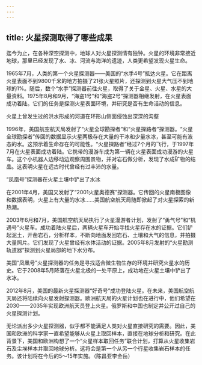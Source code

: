 ```yaml
---
---
---
```

title: 火星探测取得了哪些成果
---




迄今为止，在各种深空探测中，地球人对火星探测情有独钟。火星的环境非常接近地球，那里已经发现了水、冰、河流与海洋的遗迹，人类更希望发现火星生命。

1965年7月，人类的第一个火星探测器——美国的“水手4号”抵达火星。它在距离火星表面不到9800千米的地方拍摄了21张火星照片，还探测到火星大气压不到地球的1%。随后，数个“水手”探测器前往火星，取得了关于金星、火星、水星的大量资料。1975年8月和9月，“海盗1号”和“海盗2号”探测器相继发射，在火星表面成功着陆。它们的任务是探测火星表面环境，并研究是否有生命活动的信息。

火星上曾发生过的洪水形成的河道在环形山侧面侵蚀出深深的沟壑



1996年，美国航空航天局发射了“火星全球勘探者”和“火星探路者”探测器。“火星全球勘探者”传回的数据显示火星两极存在大量的干冰和少量水冰，甚至可能有液态的水。这预示着生命存在的可能性。“火星探路者”经过7个月的飞行，于1997年7月在火星表面成功着陆。它携带的漫游车成为第一辆在火星表面成功漫游的火星车。这个小机器人边移动边观察周围景物，并对岩石做分析，发现了水成矿物的结晶。这表明火星在远古时代曾经有过丰沛的水量。

“凤凰号”探测器在火星土壤中铲出了水冰



在2001年4月，美国又发射了“2001火星奥德赛”探测器。它传回的火星南极图像和数据表明，火星上有大量的水冰……美国航空航天局随即掀起了对火星探索的新热潮。

2003年6月和7月，美国航空航天局执行了火星漫游者计划，发射了“勇气号”和“机遇号”火星车。成功着陆火星后，两辆火星车开始寻找火星存在水的证据。它们铲起泥土，开凿岩石，分析样本，不断向地面发回岩石、土壤和大气的信息，并拍摄大量照片。它们发现了火星曾经有水体活动的证据。2005年8月发射的“火星勘测轨道器”探测到火星局部的地下水分布。

美国“凤凰号”火星探测器的任务是寻找适合微生物生存的环境并研究火星水的历史。它于2008年5月降落在火星北极的一处平原上，成功地在火星土壤中铲出了水冰。

2012年8月，美国的最新火星探测器“好奇号”成功登陆火星。在未来，美国航空航天局还将陆续向火星发射探测器。欧洲航天局的火星计划也在进行中，他们希望在2030——2035年实现欧洲航天员登上火星。俄罗斯和中国也制定并公开过自己的火星探测计划。

无论派出多少火星探测器，似乎都不能满足人类对火星直接研究的需要。因此，美国和欧洲的科学家一直希望能够从火星上取回样本，直接在地球分析和研究。在此背景下，美国和欧洲构想了一个“火星样本取回任务”联合计划，打算从火星收集岩石及尘埃样本并取回地球分析。这将会是第一个从另一个行星收集岩石样本的任务。该计划将在今后的5～15年实施。（陈昌亚李金岳）